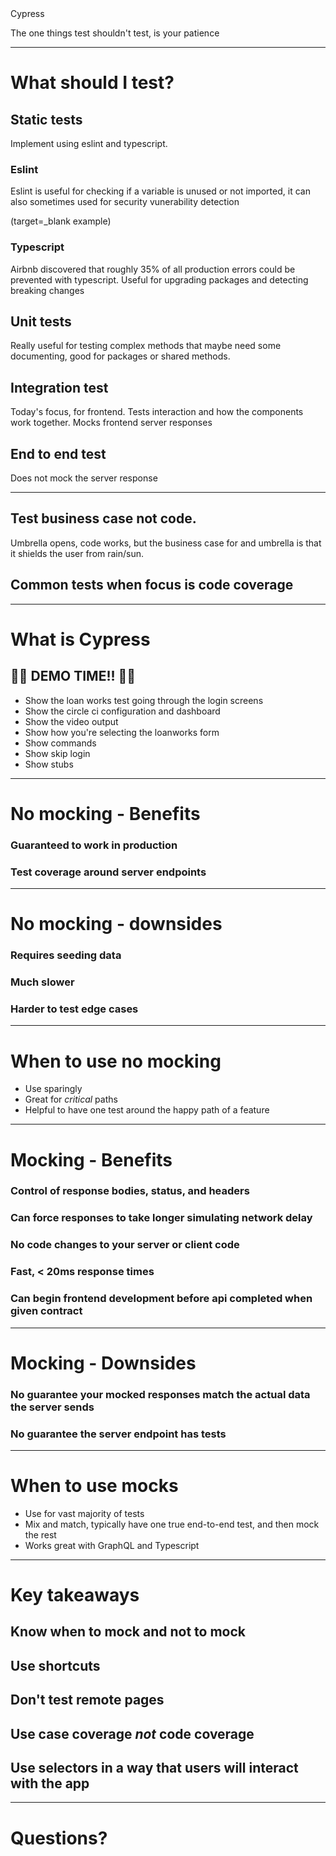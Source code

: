 



<Box>
  <Heading variant="h1">Cypress</Heading>
  <p>The one things test shouldn't test, is your patience</p>
</Box>

---

# What should I test?

<Box
  as="img"
  src={testTrophy}
  alt="End to end, integration, unit, and static tests"
  height={800}
/>

<Notes>

## Static tests
Implement using eslint and typescript.

### Eslint
Eslint is useful for checking if a variable is unused or not imported, it can also
sometimes used for security vunerability detection

(target=_blank example)

### Typescript
Airbnb discovered that roughly 35% of all production errors could be prevented with typescript.
Useful for upgrading packages and detecting breaking changes

## Unit tests
Really useful for testing complex methods that maybe need some documenting, good for packages
or shared methods.

## Integration test
Today's focus, for frontend. Tests interaction and how the components work together. Mocks frontend
server responses

## End to end test
Does not mock the server response

</Notes>

---

<Tweet tweetId="1148986961207730176" />

<Notes>

## Test business case not code.
Umbrella opens, code works, but the business case for
and umbrella is that it shields the user from rain/sun.

## Common tests when focus is code coverage
</Notes>

---

# What is Cypress

## 🎉🎉 DEMO TIME!! 🎉🎉

<Notes>

- Show the loan works test going through the login screens
- Show the circle ci configuration and dashboard
- Show the video output
- Show how you're selecting the loanworks form
- Show commands
- Show skip login
- Show stubs

</Notes>

---

# No mocking - Benefits

<Steps>

### Guaranteed to work in production

### Test coverage around server endpoints

</Steps>

---

# No mocking - downsides

<Steps>

### Requires seeding data

### Much slower

### Harder to test edge cases

</Steps>

---

# When to use no mocking

- Use sparingly
- Great for _critical_ paths
- Helpful to have one test around the happy path of a feature

---

# Mocking - Benefits

<Steps>

### Control of response bodies, status, and headers

### Can force responses to take longer simulating network delay

### No code changes to your server or client code

### Fast, < 20ms response times

### Can begin frontend development before api completed when given contract

</Steps>

---

# Mocking - Downsides

<Steps>

### No guarantee your mocked responses match the actual data the server sends

### No guarantee the server endpoint has tests

</Steps>

---

# When to use mocks

- Use for vast majority of tests
- Mix and match, typically have one true end-to-end test, and then mock the rest
- Works great with GraphQL and Typescript

---

# Key takeaways

<Steps>

## Know when to mock and not to mock

## Use shortcuts

## Don't test remote pages

## Use case coverage _not_ code coverage

## Use selectors in a way that users will interact with the app

</Steps>

---

# Questions?